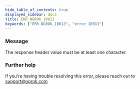 ```yaml
---
hide_table_of_contents: true
displayed_sidebar: docs
title: ERR_NGROK_10013
keywords: ["ERR_NGROK_10013", "error 10013"]
---
```


### Message

The response header value must be at least one character.

### Further help

If you're having trouble resolving this error, please reach out to [support@ngrok.com](mailto:support@ngrok.com?subject=Help%20with%20ERR_NGROK_10013)
